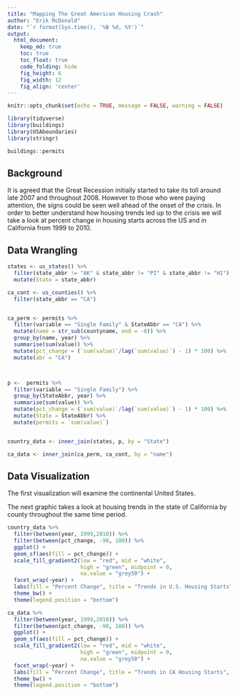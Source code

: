 ```yaml
---
title: "Mapping The Great American Housing Crash"
author: "Erik McDonald"
date: "`r format(Sys.time(), '%B %d, %Y')`"
output:
  html_document:  
    keep_md: true
    toc: true
    toc_float: true
    code_folding: hide
    fig_height: 6
    fig_width: 12
    fig_align: 'center'
---
```


```r
knitr::opts_chunk$set(echo = TRUE, message = FALSE, warning = FALSE)
```

```r
library(tidyverse)
library(buildings)
library(USAboundaries)
library(stringr)
```

```r
buildings::permits
```

## Background

It is agreed that the Great Recession initially started to take its toll around late 2007 and throughout 2008. However to those who were paying attention, the signs could be seen well ahead of the onset of the crisis. In order to better understand how housing trends led up to the crisis we will take a look at percent change in housing starts across the US and in California from 1999 to 2010.

## Data Wrangling

```r
states <- us_states() %>%
  filter(state_abbr != "AK" & state_abbr != "PI" & state_abbr != "HI") %>%
  mutate(State = state_abbr)

ca_cont <- us_counties() %>%
  filter(state_abbr == "CA")


ca_perm <- permits %>%
  filter(variable == "Single Family" & StateAbbr == "CA") %>%
  mutate(name = str_sub(countyname, end = -8)) %>%
  group_by(name, year) %>%
  summarise(sum(value)) %>% 
  mutate(pct_change = (`sum(value)`/lag(`sum(value)`) - 1) * 100) %>%
  mutate(abr = "CA")



p <-  permits %>%
  filter(variable == "Single Family") %>%
  group_by(StateAbbr, year) %>%
  summarise(sum(value)) %>% 
  mutate(pct_change = (`sum(value)`/lag(`sum(value)`) - 1) * 100) %>%
  mutate(State = StateAbbr) %>%
  mutate(permits = `sum(value)`)


country_data <- inner_join(states, p, by = "State")

ca_data <- inner_join(ca_perm, ca_cont, by = "name")
```

## Data Visualization

The first visualization will examine the continental United States.

The next graphic takes a look at housing trends in the state of California by county throughout the same time period.

```r
country_data %>%
  filter(between(year, 1999,2010)) %>%
  filter(between(pct_change, -90, 100)) %>%
  ggplot() +
  geom_sf(aes(fill = pct_change)) +
  scale_fill_gradient2(low = "red", mid = "white",
                       high = "green", midpoint = 0,
                       na.value = "grey50") +
  facet_wrap(~year) +
  labs(fill = "Percent Change", title = "Trends in U.S. Housing Starts", subtitle = "(1999 - 2010)") +
  theme_bw() +
  theme(legend.position = "bottom")

ca_data %>%
  filter(between(year, 1999,2010)) %>%
  filter(between(pct_change, -90, 100)) %>%
  ggplot() +
  geom_sf(aes(fill = pct_change)) +
  scale_fill_gradient2(low = "red", mid = "white",
                       high = "green", midpoint = 0,
                       na.value = "grey50") +
  facet_wrap(~year) +
  labs(fill = "Percent Change", title = "Trends in CA Housing Starts", subtitle = "(1999 - 2010)") +
  theme_bw() +
  theme(legend.position = "bottom")
```

